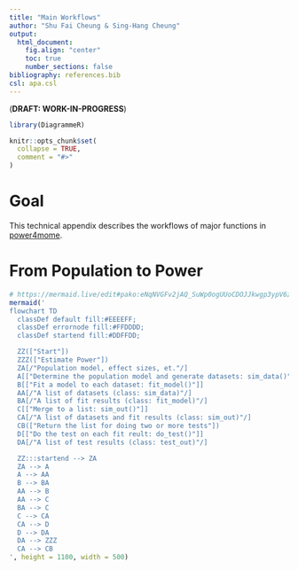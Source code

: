```yaml
---
title: "Main Workflows"
author: "Shu Fai Cheung & Sing-Hang Cheung"
output:
  html_document:
    fig.align: "center"
    toc: true
    number_sections: false
bibliography: references.bib
csl: apa.csl
---
```


(**DRAFT: WORK-IN-PROGRESS**)

```r
library(DiagrammeR)
```

```r
knitr::opts_chunk$set(
  collapse = TRUE,
  comment = "#>"
)
```

# Goal

This technical appendix describes the
workflows of major functions in
[power4mome](https://sfcheung.github.io/power4mome/).

# From Population to Power

```r
# https://mermaid.live/edit#pako:eNqNVGFv2jAQ_SuWp0ogUUoCDOJJkwgp3ypV6z5BKuQmF4iWxMh2xlrEf9_ZBkKBSYsU6e787t3L3cU7mogUKKNZIbbJmktNfkZxRcjdHUkKrlQEGUkh43WhSZYXBfvyiM9s9u0SBFIKWSHZATabRfhcwZTGGlClB1QUGdwVqkw-Md3EvAmhz1CG6Yasgv--EHULVP6H8PrttibzzuetRUxfzLfF9LXtQjb2qHRecg3kWWxBng4ni4eYPotNXXCdi4qUSF10CGQZJJqo_AMUerob04dXkzBZIFcEGmSZV0D0GsjmIptw7OoKKpCmXMo1V6AVQ7JyabxWG6tbstCQzXJN-CFTCwI8WR-TGH6kXtqjJmliJU9IkStNRHYqQFq2RU2d9lFzeJGBpESCwk1qkk6FTllTI-4J5AqMLG6zHbmodSNn-i853O7WdaUDQ1MnNOP5AbqWle2nZcqEJKnIqxXRW0HQKYVEIaC0Os4usqMQNsccEByA7Z6rikUZUizNUSM3upBrEy8lmuAnjW6PGGOnv-b-_jsuj1sh61j7YFo7tHbo4u4gPLOnbjKNPXXmxDXVOvYCiJw5cepd4fn8DDUNaYeWuJA8T_EC2VnBFLtSQkwZmimXv2IaV3vE8VqLl_cqoUzLGjpUinq1pizjhUKv3uD4IMr5SvLyFN3wai5E40OaayGf3H1lry2LoWxH_1DmD4Pu2O97_YHvf_WG_nDYoe8YHnQH3igYeUEv6I2C8XjfoR-W1e_2PH_cC4ZDr-_1_KDf3_8FHKWUAQ
mermaid('
flowchart TD
  classDef default fill:#EEEEFF;
  classDef errornode fill:#FFDDDD;
  classDef startend fill:#DDFFDD;

  ZZ(["Start"])
  ZZZ(["Estimate Power"])
  ZA[/"Population model, effect sizes, et."/]
  A[["Determine the population model and generate datasets: sim_data()"]]
  B[["Fit a model to each dataset: fit_model()"]]
  AA[/"A list of datasets (class: sim_data)"/]
  BA[/"A list of fit results (class: fit_model)"/]
  C[["Merge to a list: sim_out()"]]
  CA[/"A list of datasets and fit results (class: sim_out)"/]
  CB(["Return the list for doing two or more tests"])
  D[["Do the test on each fit reult: do_test()"]]
  DA[/"A list of test results (class: test_out)"/]

  ZZ:::startend --> ZA
  ZA --> A
  A --> AA
  B --> BA
  AA --> B
  AA --> C
  BA --> C
  C --> CA
  CA --> D
  D --> DA
  DA --> ZZZ
  CA --> CB
', height = 1100, width = 500)
```